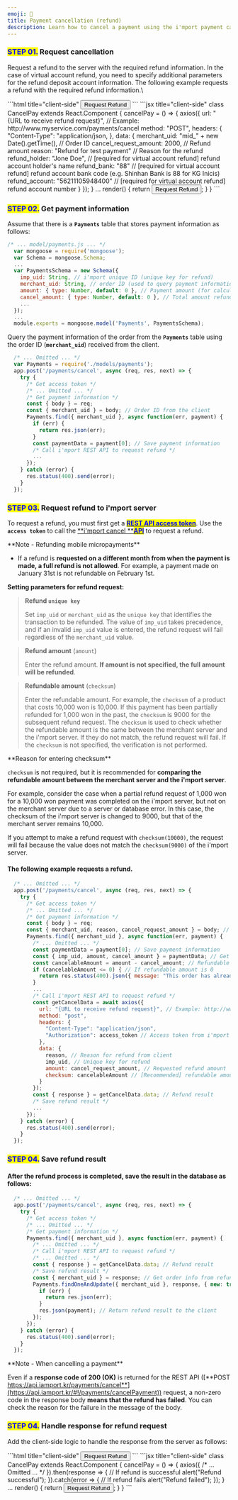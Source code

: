 ```yaml
---
emoji: 💸
title: Payment cancellation (refund)
description: Learn how to cancel a payment using the i'mport payment cancel API.
---
```





### <mark style="color:blue;">**STEP 01.**</mark> Request cancellation

Request a refund to the server with the required refund information. In the case of virtual account refund, you need to specify additional parameters for the refund deposit account information. The following example requests a refund with the required refund information.\


<Tabs>
<Tab title="HTML">
```html title="client-side"
<button onclick="cancelPay()">Request Refund</button>
<script
  src="https://code.jquery.com/jquery-3.3.1.min.js"
  integrity="sha256-FgpCb/KJQlLNfOu91ta32o/NMZxltwRo8QtmkMRdAu8="
  crossorigin="anonymous"></script><!-- jQuery CDN --->
<script>
  function cancelPay() {
    jQuery.ajax({
      "url": "{URL to receive refund request}", // Example: http://www.myservice.com/payments/cancel
      "type": "POST",
      "contentType": "application/json",
      "data": JSON.stringify({
        "merchant_uid": "{Order ID}", // Example: ORD20180131-0000011
            "cancel_request_amount": 2000, // Refund amount
            "reason": "Testing payment refund" // Reason for the refund
            "refund_holder": "Jone Doe", // [required for virtual account refund] refund account holder's name
            "refund_bank": "88" // [required for virtual account refund] refund account bank code (e.g. Shinhan Bank is 88 for KG Inicis)
            "refund_account": "56211105948400" // [required for virtual account refund] refund account number
      }),
      "dataType": "json"
    });
  }
</script>
```




<Codepen user="chaiport" slug="jOYXyNd" caption="Sample refund button" />

</Tab>

<Tab title="React.js">
```jsx title="client-side"
class CancelPay extends React.Component {
  cancelPay = () => {
    axios({
      url: "{URL to receive refund request}", // Example: http://www.myservice.com/payments/cancel
      method: "POST",
      headers: {
        "Content-Type": "application/json,
      },
      data: { 
        merchant_uid: "mid_" + new Date().getTime(), // Order ID
        cancel_request_amount: 2000, // Refund amount
        reason: "Refund for test payment" // Reason for the refund
        refund_holder: "Jone Doe", // [required for virtual account refund] refund account holder's name
        refund_bank: "88" // [required for virtual account refund] refund account bank code (e.g. Shinhan Bank is 88 for KG Inicis)
        refund_account: "56211105948400" // [required for virtual account refund] refund account number
      }
    });
  }
  ...
  render() {
    return <button onClick={this.cancelPay}>Request Refund</button>;
  }
}
```


</Tab>
</Tabs>

### <mark style="color:blue;">**STEP 02.**</mark> Get payment information

Assume that there is a **`Payments`** table that stores payment information as follows:

```javascript title="server-side"
/* ... model/payments.js ... */
  var mongoose = require('mongoose');
  var Schema = mongoose.Schema;
  ...
  var PaymentsSchema = new Schema({
    imp_uid: String, // i'mport unique ID (unique key for refund)
    merchant_uid: String, // order ID (used to query payment information)
    amount: { type: Number, default: 0 }, // Payment amount (for calculating refundable amount)
    cancel_amount: { type: Number, default: 0 }, // Total amount refunded (for calculating refundable amount)
    ...
  });
  ...
  module.exports = mongoose.model('Payments', PaymentsSchema);
```


Query the payment information of the order from the **`Payments`** table using the order ID (**`merchant_uid`**) received from the client.

```javascript title="server-side"
  /* ... Omitted ... */
  var Payments = require('./models/payments');
  app.post('/payments/cancel', async (req, res, next) => {
    try {
      /* Get access token */
      /* ... Omitted ... */
      /* Get payment information */
      const { body } = req;
      const { merchant_uid } = body; // Order ID from the client
      Payments.find({ merchant_uid }, async function(err, payment) { 
        if (err) {
          return res.json(err);
        }
        const paymentData = payment[0]; // Save payment information
        /* Call i'mport REST API to request refund */
        ...
      });
    } catch (error) {
      res.status(400).send(error);
    }
  });

```


### <mark style="color:blue;">**STEP 03.**</mark> Request refund to i'mport server

To request a refund, you must first get a [<mark style="color:blue;">**REST API access token**</mark>](../../api/rest-api-access-token.md). Use the **`access token`** to call the [**i'mport cancel **<mark style="color:blue;">**API**</mark>](../../api/payment-api/cancel-payment-api.md) to request a refund.

<Hint style="info">
**Note - Refunding mobile micropayments**

* If a refund is **requested on a different month from when the payment is made, a full refund is not allowed**. For example, a payment made on January 31st is not refundable on February 1st.

</Hint>

**Setting parameters for refund request:**

> **Refund `unique key`**
>
> Set `imp_uid` or `merchant_uid` as the `unique key` that identifies the transaction to be refunded. The value of `imp_uid` takes precedence, and if an invalid `imp_uid` value is entered, the refund request will fail regardless of the `merchant_uid` value.

> **Refund amount** (`amount`)
>
> Enter the refund amount. **If amount is not specified, the full amount will be refunded**.

> **Refundable amount** (`checksum`)
>
> Enter the refundable amount. For example, the `checksum` of a product that costs 10,000 won is 10,000. If this payment has been partially refunded for 1,000 won in the past, the `checksum` is 9000 for the subsequent refund request. The `checksum` is used to check whether the refundable amount is the same between the merchant server and the i'mport server. If they do not match, the refund request will fail. If the `checksum` is not specified, the verification is not performed.

<Hint style="warning">
**Reason for entering checksum**

`checksum` is not required, but it is recommended for **comparing the refundable amount between the merchant server and the i'mport server**.

For example, consider the case when a partial refund request of 1,000 won for a 10,000 won payment was completed on the i'mport server, but not on the merchant server due to a server or database error. In this case, the checksum of the i'mport server is changed to 9000, but that of the merchant server remains 10,000.

If you attempt to make a refund request with `checksum(10000)`, the request will fail because the value does not match the `checksum(9000)` of the i'mport server.

</Hint>

#### The following example requests a refund.

```javascript title="Node.js"
  /* ... Omitted ... */
  app.post('/payments/cancel', async (req, res, next) => {
    try {
      /* Get access token */
      /* ... Omitted ... */
      /* Get payment information */
      const { body } = req;
      const { merchant_uid, reason, cancel_request_amount } = body; // Order ID from the client, reason for refund, refund amount
      Payments.find({ merchant_uid }, async function(err, payment) { 
        /* ... Omitted ... */
        const paymentData = payment[0]; // Save payment information
        const { imp_uid, amount, cancel_amount } = paymentData; // Get imp_uid, amount(paid amount), cancel_amount(total refund amount) from payment information
        const cancelableAmount = amount - cancel_amount; // Refundable amount (= paid amount - total refund amount)
        if (cancelableAmount <= 0) { // If refundable amount is 0
          return res.status(400).json({ message: "This order has already been fully refunded." });
        }
        ...
        /* Call i'mport REST API to request refund */
        const getCancelData = await axios({
          url: "{URL to receive refund request}", // Example: http://www.myservice.com/payments/cancel
          method: "post",
          headers: {
            "Content-Type": "application/json",
            "Authorization": access_token // Access token from i'mport server
          },
          data: {
            reason, // Reason for refund from client
            imp_uid, // Unique key for refund
            amount: cancel_request_amount, // Requested refund amount
            checksum: cancelableAmount // [Recommended] refundable amount
          }
        });
        const { response } = getCancelData.data; // Refund result
        /* Save refund result */
        ...
      });
    } catch (error) {
      res.status(400).send(error);
    }
  });
```


### <mark style="color:blue;">**STEP 04.**</mark> Save refund result

#### After the refund process is completed, save the result in the database as follows:

```javascript title="Node.js"
  /* ... Omitted ... */
  app.post('/payments/cancel', async (req, res, next) => {
    try {
      /* Get access token */
      /* ... Omitted ... */
      /* Get payment information */
      Payments.find({ merchant_uid }, async function(err, payment) { 
        /* ... Omitted ... */
        /* Call i'mport REST API to request refund */
        /* ... Omitted ... */
        const { response } = getCancelData.data; // Refund result
        /* Save refund result */
        const { merchant_uid } = response; // Get order info from refund response
        Payments.findOneAndUpdate({ merchant_uid }, response, { new: true }, function(err, payment) { // Get and update payment information for the order
          if (err) {
            return res.json(err);
          }
          res.json(payment); // Return refund result to the client
        });
      });
    } catch (error) {
      res.status(400).send(error);
    }
  });
```


<Hint style="warning">
**Note - When cancelling a payment**

Even if a **response code of 200 (OK)** is returned for the REST API ([**POST https://api.iamport.kr/payments/cancel**](https://api.iamport.kr/#!/payments/cancelPayment)) request, a non-zero code in the response body **means that the refund has failed**. You can check the reason for the failure in the message of the body.

</Hint>

### <mark style="color:blue;">**STEP 04.**</mark> Handle response for refund request

Add the client-side logic to handle the response from the server as follows:

<Tabs>
<Tab title="HTML">
```html title="client-side"
<button onclick="cancelPay()">Request Refund</button>
<script
  src="https://code.jquery.com/jquery-3.3.1.min.js"
  integrity="sha256-FgpCb/KJQlLNfOu91ta32o/NMZxltwRo8QtmkMRdAu8="
  crossorigin="anonymous"></script><!-- jQuery CDN --->
<script>
  function cancelPay() {
    jQuery.ajax({
      /* ... Omitted ... */
    }).done(function(result) { // If refund is successful 
      alert("Refund successful");
    }).fail(function(error) { // If refund fails
      alert("Refund failed");
    });
  }
</script>
```


</Tab>

<Tab title="React.js">
```jsx title="client-side"
class CancelPay extends React.Component {
  cancelPay = () => {
    axios({
      /* ... Omitted ... */
    }).then(response => { // If refund is successful 
      alert("Refund successful");
    }).catch(error => { // If refund fails 
      alert("Refund failed");
    });
  }
  ...
  render() {
    return <button onClick={this.cancelPay}>Request Refund</button>;
  }
}
```


</Tab>
</Tabs>
